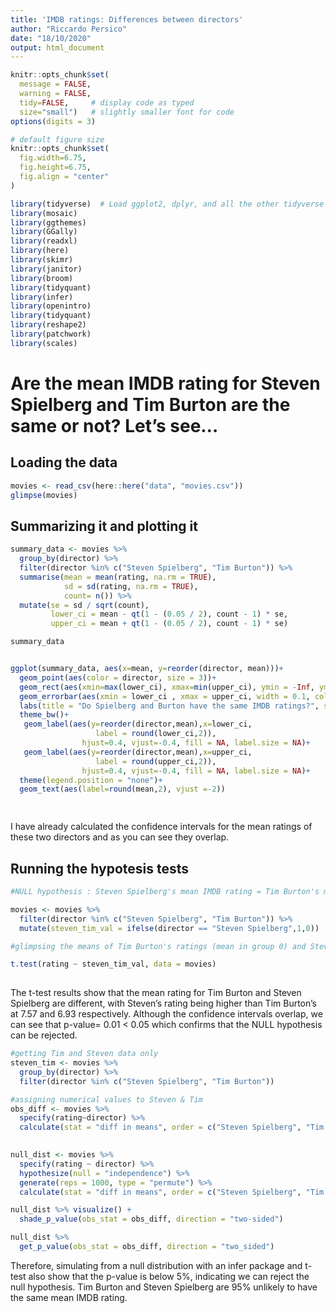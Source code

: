 ```yaml
---
title: 'IMDB ratings: Differences between directors'
author: "Riccardo Persico"
date: "18/10/2020"
output: html_document
---
```



```r
knitr::opts_chunk$set(
  message = FALSE, 
  warning = FALSE, 
  tidy=FALSE,     # display code as typed
  size="small")   # slightly smaller font for code
options(digits = 3)

# default figure size
knitr::opts_chunk$set(
  fig.width=6.75, 
  fig.height=6.75,
  fig.align = "center"
)
```


```r
library(tidyverse)  # Load ggplot2, dplyr, and all the other tidyverse packages
library(mosaic)
library(ggthemes)
library(GGally)
library(readxl)
library(here)
library(skimr)
library(janitor)
library(broom)
library(tidyquant)
library(infer)
library(openintro)
library(tidyquant)
library(reshape2)
library(patchwork)
library(scales)
```



# Are the mean IMDB rating for Steven Spielberg and Tim Burton are the same or not? Let's see...

## Loading the data

```r
movies <- read_csv(here::here("data", "movies.csv"))
glimpse(movies)
```

## Summarizing it and plotting it

```r

summary_data <- movies %>% 
  group_by(director) %>% 
  filter(director %in% c("Steven Spielberg", "Tim Burton")) %>% 
  summarise(mean = mean(rating, na.rm = TRUE),
            sd = sd(rating, na.rm = TRUE),
            count= n()) %>%
  mutate(se = sd / sqrt(count),
         lower_ci = mean - qt(1 - (0.05 / 2), count - 1) * se,
         upper_ci = mean + qt(1 - (0.05 / 2), count - 1) * se)

summary_data


ggplot(summary_data, aes(x=mean, y=reorder(director, mean)))+
  geom_point(aes(color = director, size = 3))+
  geom_rect(aes(xmin=max(lower_ci), xmax=min(upper_ci), ymin = -Inf, ymax = +Inf ,alpha = .3))+
  geom_errorbar(aes(xmin = lower_ci , xmax = upper_ci, width = 0.1, color = director, size = 1.5))+
  labs(title = "Do Spielberg and Burton have the same IMDB ratings?", subtitle = "95% confidence intervals overlap", y = "", x = "Mean IMDB Rating")+
  theme_bw()+
   geom_label(aes(y=reorder(director,mean),x=lower_ci,
                   label = round(lower_ci,2)),
                hjust=0.4, vjust=-0.4, fill = NA, label.size = NA)+
   geom_label(aes(y=reorder(director,mean),x=upper_ci,
                   label = round(upper_ci,2)),
                hjust=0.4, vjust=-0.4, fill = NA, label.size = NA)+
  theme(legend.position = "none")+
  geom_text(aes(label=round(mean,2), vjust =-2))
 



```
I have already calculated the confidence intervals for the mean ratings of these two directors and as you can see they overlap. 

## Running the hypotesis tests

```r
#NULL hypothesis : Steven Spielberg's mean IMDB rating = Tim Burton's mean IMDB rating

movies <- movies %>% 
  filter(director %in% c("Steven Spielberg", "Tim Burton")) %>% 
  mutate(steven_tim_val = ifelse(director == "Steven Spielberg",1,0))

#glimpsing the means of Tim Burton's ratings (mean in group 0) and Steven Spielberg's ratings (mean in group 1)

t.test(rating ~ steven_tim_val, data = movies)
  
```
The t-test results show that the mean rating for Tim Burton and Steven Spielberg are different, with Steven's rating being higher than Tim Burton's at 7.57 and 6.93 respectively. Although the confidence intervals overlap, we can see that p-value= 0.01 < 0.05 which confirms that the NULL hypothesis can be rejected.

```r
#getting Tim and Steven data only
steven_tim <- movies %>% 
  group_by(director) %>% 
  filter(director %in% c("Steven Spielberg", "Tim Burton"))

#assigning numerical values to Steven & Tim
obs_diff <- movies %>%
  specify(rating~director) %>%
  calculate(stat = "diff in means", order = c("Steven Spielberg", "Tim Burton"))

  
null_dist <- movies %>%
  specify(rating ~ director) %>%
  hypothesize(null = "independence") %>%
  generate(reps = 1000, type = "permute") %>%
  calculate(stat = "diff in means", order = c("Steven Spielberg", "Tim Burton"))

null_dist %>% visualize() +
  shade_p_value(obs_stat = obs_diff, direction = "two-sided")

null_dist %>%
  get_p_value(obs_stat = obs_diff, direction = "two_sided")

```
Therefore, simulating from a null distribution with an infer package and t-test also show that the p-value is below 5%, indicating we can reject the null hypothesis. Tim Burton and Steven Spielberg are 95% unlikely to have the same mean IMDB rating.
